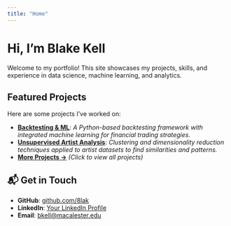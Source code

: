 ```yaml
---
title: "Home"
---
```


# Hi, I'm Blake Kell    

Welcome to my portfolio! This site showcases my projects, skills, and experience in data science, machine learning, and analytics.

## Featured Projects

Here are some projects I’ve worked on:

-   [**Backtesting & ML**](https://github.com/8lak/BacktestingandML): *A Python-based backtesting framework with integrated machine learning for financial trading strategies.*
-   [**Unsupervised Artist Analysis**](https://github.com/8lak/Unsupervised_Artist_Analysis): *Clustering and dimensionality reduction techniques applied to artist datasets to find similarities and patterns.*
-   [**More Projects →**](https://github.com/8lak?tab=repositories) *(Click to view all projects)*

## 📬 Get in Touch

-   **GitHub**: [github.com/8lak](https://github.com/8lak)
-   **LinkedIn**: [Your LinkedIn Profile](#)
-   **Email**: [bkell\@macalester.edu](mailto:bkell@macalester.edu)
